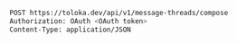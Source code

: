 ```bash
POST https://toloka.dev/api/v1/message-threads/compose
Authorization: OAuth <OAuth token>
Content-Type: application/JSON
```